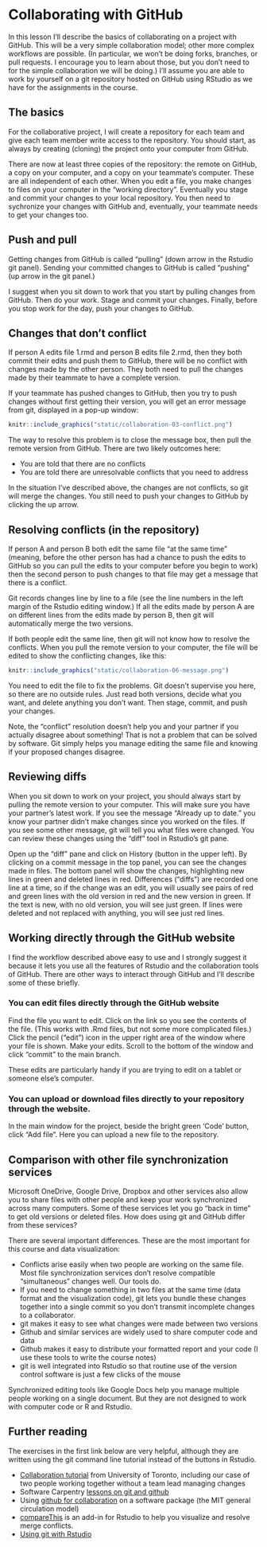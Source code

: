 # Collaborating with GitHub {#collaboration}

In this lesson I'll describe the basics of collaborating on a project with GitHub. This will be a very simple collaboration model; other more complex workflows are possible. (In particular, we won't be doing forks, branches, or pull requests. I encourage you to learn about those, but you don't need to for the simple collaboration we will be doing.) I'll assume you are able to work by yourself on a git repository hosted on GitHub using RStudio as we have for the assignments in the course.

## The basics

For the collaborative project, I will create a repository for each team and give each team member write access to the repository. You should start, as always by creating (cloning) the project onto your computer from GitHub.

There are now at least three copies of the repository: the remote on GitHub, a copy on your computer, and a copy on your teammate's computer. These are all independent of each other. When you edit a file, you make changes to files on your computer in the "working directory". Eventually you stage and commit your changes to your local repository. You then need to sychronize your changes with GitHub and, eventually, your teammate needs to get your changes too.

## Push and pull

Getting changes from GitHub is called "pulling" (down arrow in the Rstudio git panel). Sending your committed changes to GitHub is called "pushing" (up arrow in the git panel.)

I suggest when you sit down to work that you start by pulling changes from GitHub. Then do your work. Stage and commit your changes. Finally, before you stop work for the day, push your changes to GitHub.

## Changes that don't conflict

If person A edits file 1.rmd and person B edits file 2.rmd, then they both commit their edits and push them to GitHub, there will be no conflict with changes made by the other person. They both need to pull the changes made by their teammate to have a complete version.

If your teammate has pushed changes to GitHub, then you try to push changes without first getting their version, you will get an error message from git, displayed in a pop-up window:

```r
knitr::include_graphics("static/collaboration-03-conflict.png")
```

The way to resolve this problem is to close the message box, then pull the remote version from GitHub. There are two likely outcomes here:

* You are told that there are no conflicts
* You are told there are unresolvable conflicts that you need to address

In the situation I've described above, the changes are not conflicts, so git will merge the changes. You still need to push your changes to GitHub by clicking the up arrow.

## Resolving conflicts (in the repository)

If person A and person B both edit the same file "at the same time" (meaning, before the other person has had a chance to push the edits to GitHub so you can pull the edits to your computer before you begin to work) then the second person to push changes to that file may get a message that there is a conflict.

Git records changes line by line to a file (see the line numbers in the left margin of the Rstudio editing window.) If all the edits made by person A are on different lines from the edits made by person B, then git will automatically merge the two versions.

If both people edit the same line, then git will not know how to resolve the conflicts. When you pull the remote version to your computer, the file will be edited to show the conflicting changes, like this:

```r
knitr::include_graphics("static/collaboration-06-message.png")
```

You need to edit the file to fix the problems. Git doesn't supervise you here, so there are no outside rules. Just read both versions, decide what you want, and delete anything you don't want. Then stage, commit, and push your changes.

Note, the "conflict" resolution doesn't help you and your partner if you actually disagree about something! That is not a problem that can be solved by software. Git simply helps you manage editing the same file and knowing if your proposed changes disagree.

## Reviewing diffs

When you sit down to work on your project, you should always start by pulling the remote version to your computer. This will make sure you have your partner's latest work. If you see the message "Already up to date." you know your partner didn't make changes since you worked on the files. If you see some other message, git will tell you what files were changed. You can review these changes using the "diff" tool in Rstudio's git pane.

Open up the "diff" pane and click on History (button in the upper left). By clicking on a commit message in the top panel, you can see the changes made in files. The bottom panel will show the changes, highlighting new lines in green and deleted lines in red. Differences ("diffs") are recorded one line at a time, so if the change was an edit, you will usually see pairs of red and green lines with the old version in red and the new version in green. If the text is new, with no old version, you will see just green. If lines were deleted and not replaced with anything, you will see just red lines.

## Working directly through the GitHub website

I find the workflow described above easy to use and I strongly suggest it because it lets you use all the features of Rstudio and the collaboration tools of GitHub. There are other ways to interact through GitHub and I'll describe some of these briefly.

### You can edit files directly through the GitHub website

Find the file you want to edit. Click on the link so you see the contents of the file. (This works with .Rmd files, but not some more complicated files.) Click the pencil ("edit") icon in the upper right area of the window where your file is shown. Make your edits. Scroll to the bottom of the window and click "commit" to the main branch.

These edits are particularly handy if you are trying to edit on a tablet or someone else's computer.

### You can upload or download files directly to your repository through the website.

In the main window for the project, beside the bright green 'Code' button, click "Add file". Here you can upload a new file to the repository.

## Comparison with other file synchronization services

Microsoft OneDrive, Google Drive, Dropbox and other services also allow you to share files with other people and keep your work synchronized across many computers. Some of these services let you go "back in time" to get old versions or deleted files. How does using git and GitHub differ from these services?

There are several important differences. These are the most important for this course and data visualization:

* Conflicts arise easily when two people are working on the same file. Most file synchronization services don't resolve compatible "simultaneous" changes well. Our tools do.
* If you need to change something in two files at the same time (data format and the visualization code), git lets you bundle these changes together into a single commit so you don't transmit incomplete changes to a collaborator.
* git makes it easy to see what changes were made between two versions
* Github and similar services are widely used to share computer code and data
* Github makes it easy to distribute your formatted report and your code (I use these tools to write the course notes)
* git is well integrated into Rstudio so that routine use of the version control software is just a few clicks of the mouse

Synchronized editing tools like Google Docs help you manage multiple people working on a single document. But they are not designed to work with computer code or R and Rstudio.

## Further reading

The exercises in the first link below are very helpful, although they are written using the git command line tutorial instead of the buttons in Rstudio.

* [Collaboration tutorial](https://uoftcoders.github.io/studyGroup/lessons/git/collaboration/lesson/) from University of Toronto, including our case of two people working together without a team lead managing changes
* Software Carpentry [lessons on git and github](https://swcarpentry.github.io/git-novice/)
* Using [github for collaboration](https://mitgcm-example.readthedocs.io/en/latest/contributing/contributing.html#using-git-and-github) on a software package (the MIT general circulation model)
* [compareThis](https://github.com/miraisolutions/compareWith/) is an add-in for Rstudio to help you visualize and resolve merge conflicts.
* [Using git with Rstudio](https://jennybc.github.io/2014-05-12-ubc/ubc-r/session03_git.html)
